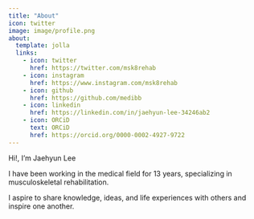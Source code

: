 ```yaml
---
title: "About"
icon: twitter
image: image/profile.png
about: 
  template: jolla
  links:
    - icon: twitter
      href: https://twitter.com/msk8rehab
    - icon: instagram
      href: https://www.instagram.com/msk8rehab
    - icon: github
      href: https://github.com/medibb
    - icon: linkedin
      href: https://linkedin.com/in/jaehyun-lee-34246ab2
    - icon: ORCiD
      text: ORCiD
      href: https://orcid.org/0000-0002-4927-9722
---
```


Hi!, I'm Jaehyun Lee

I have been working in the medical field for 13 years, specializing in musculoskeletal rehabilitation.

I aspire to share knowledge, ideas, and life experiences with others and inspire one another.
